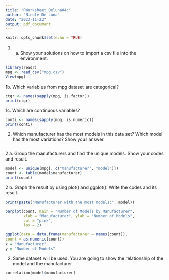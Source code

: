```yaml
---
title: "RWorksheet_Deluna#4c"
author: "Nicole De Luna"
date: "2023-11-22"
output: pdf_document
---
```


```r
knitr::opts_chunk$set(echo = TRUE)
```

1. a. Show your solutions on how to import a csv file into the environment.
```r
library(readr)
mpg <- read_csv("mpg.csv")
View(mpg)
```


1b. Which variables from mpg dataset are categorical?
```r
ctgr <- names(sapply(mpg, is.factor))
print(ctgr)

```

1c. Which are continuous variables?
```r
conti <- names(sapply(mpg, is.numeric))
print(conti)
```


2. Which manufacturer has the most models in this data set? Which model has the most variations?
Show your answer.
```r


``` 



2 a. Group the manufacturers and find the unique models. Show your codes and result.
```r
model <- unique(mpg[, c("manufacturer", "model")])
count <- table(model$manufacturer) 
print(count)
```


2 b. Graph the result by using plot() and ggplot(). Write the codes and its result.
```r

print(paste("Manufacturer with the most models:", model))

barplot(count, main = "Number of Models by Manufacturer",
        xlab = "Manufacturer", ylab = "Number of Models",
        col = "pink", 
        las = 2)

ggplot(data = data.frame(manufacturer = names(count)),
count = as.numeric(count))
x = "Manufacturer"
y = "Number of Models"

```


2. Same dataset will be used. You are going to show the relationship of the model and the manufacturer

```r
correlation[model$manufacturer] 

```